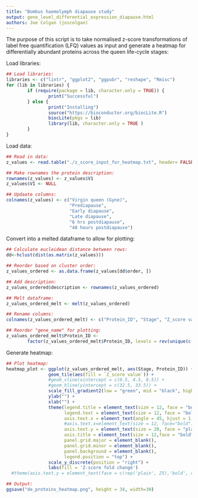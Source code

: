 ```yaml
---
title: "Bombus haemolymph diapause study"
output: gene_level_differential_expression_diapause.html
authors: Joe Colgan (joscolgan)
---
```


The purpose of this script is to take normalised z-score transformations of label free quantification (LFQ) values as input and generate a heatmap for differentially abundant proteins across the queen life-cycle stages:

Load libraries:

```r
## Load libraries:
libraries <- c("lintr", "ggplot2", "ggpubr", "reshape", "Rmisc")
for (lib in libraries) {
        if (require(package = lib, character.only = TRUE)) {
                print("Successful")
        } else {
                print("Installing")
                source("https://bioconductor.org/biocLite.R")
                biocLite(pkgs = lib)
                library(lib, character.only = TRUE )
        }
}
```
Load data:

```r
## Read in data:
z_values <- read.table("./z_score_input_for_heatmap.txt", header= FALSE)

## Make rownames the protein description:
rownames(z_values) <- z_values$V1
z_values$V1 <- NULL

## Updaate columns:
colnames(z_values) <- c("Virgin queen (Gyne)", 
                        "Prediapause", 
                        "Early diapause", 
                        "Late diapause", 
                        "6 hrs postdiapause", 
                        "48 hours postdiapause")
```

Convert into a melted dataframe to allow for plotting:

```r
## Calculate eucleidean distance between rows:
dd<-hclust(dist(as.matrix(z_values)))

## Reorder based on cluster order:
z_values_ordered <- as.data.frame(z_values[dd$order, ])

## Add description:
z_values_ordered$description <- rownames(z_values_ordered)

## Melt dataframe:
z_values_ordered_melt <- melt(z_values_ordered)

## Rename columns:
colnames(z_values_ordered_melt) <- c("Protein_ID", "Stage", "Z_score value")

## Reorder "gene_name" for plotting:
z_values_ordered_melt$Protein_ID <- 
        factor(z_values_ordered_melt$Protein_ID, levels = rev(unique(c(as.character(unlist(z_values_ordered_melt$Protein_ID))))))
```

Generate heatmap:

```r
## Plot heatmap:
heatmap_plot <- ggplot(z_values_ordered_melt, aes(Stage, Protein_ID)) +
                geom_tile(aes(fill = `Z_score value`)) +
                #geom_vline(xintercept = c(0.5, 4.5, 8.5)) +
                #geom_hline(yintercept = c(32.5, 33.5)) + 
                scale_fill_gradient2(low = "green", mid = "black", high = "red") +
                ylab("") +
                xlab("") +
                theme(legend.title = element_text(size = 12, face = "bold"),
                      legend.text = element_text(size = 12, face = "bold"),
                      axis.text.x = element_text(angle = 45, hjust = 1, size = 17, face = "bold"),
                      #axis.text.x=element_text(size = 12, face="bold"),
                      axis.text.y = element_text(size = 20, face = "plain", colour="black"),
                      axis.title = element_text(size = 12,face = "bold"),
                      panel.grid.major = element_blank(),
                      panel.grid.minor = element_blank(),
                      panel.background = element_blank(),
                      legend.position = "top") +
                scale_y_discrete(position = "right") +
                labs(fill = 'Z-score fold change')
  #theme(axis.text.y = element_text(face = c(rep('plain', 25),'bold', rep("plain", 20)))) 

## Output:
ggsave("de_proteins_heatmap.png", height = 34, width=30)
```

